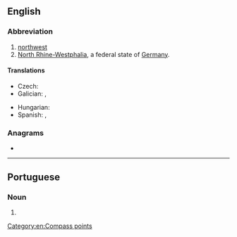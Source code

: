 {{also|nw|Nw.|nW|.nw}}
==English==

===Abbreviation===
{{rfc-header|Abbreviation}}
{{head|en|abbreviation}}

# [[northwest]]
# [[North Rhine-Westphalia]], a federal state of [[Germany]].

====Translations====
{{trans-top|northwest}}
* Czech: {{t+|cs|SZ}}
* Galician: {{t|gl|NO}}, {{t|gl|NW}}
{{trans-mid}}
* Hungarian: {{t+|hu|ÉNy}}
* Spanish: {{t|es|NO}}, {{t|es|NW}}
{{trans-bottom}}

{{trans-top|North Rhine-Westphalia}}
{{trans-mid}}
{{trans-bottom}}

===Anagrams===
* {{anagrams|en|WN}}

[[Category:en:Compass points]]

----

==Portuguese==

===Noun===
{{pt-noun|m|-}}

# {{l|en|northwest}}